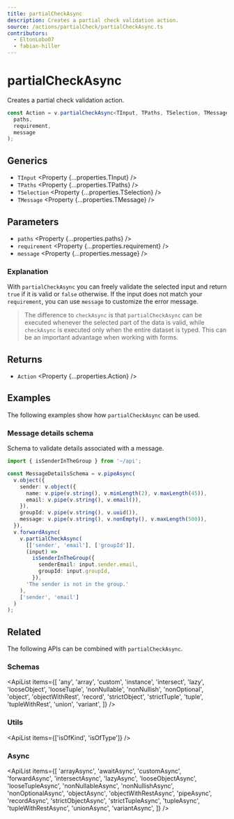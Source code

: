 ```yaml
---
title: partialCheckAsync
description: Creates a partial check validation action.
source: /actions/partialCheck/partialCheckAsync.ts
contributors:
  - EltonLobo07
  - fabian-hiller
---
```



# partialCheckAsync

Creates a partial check validation action.

```ts
const Action = v.partialCheckAsync<TInput, TPaths, TSelection, TMessage>(
  paths,
  requirement,
  message
);
```

## Generics

- `TInput` <Property {...properties.TInput} />
- `TPaths` <Property {...properties.TPaths} />
- `TSelection` <Property {...properties.TSelection} />
- `TMessage` <Property {...properties.TMessage} />

## Parameters

- `paths` <Property {...properties.paths} />
- `requirement` <Property {...properties.requirement} />
- `message` <Property {...properties.message} />

### Explanation

With `partialCheckAsync` you can freely validate the selected input and return `true` if it is valid or `false` otherwise. If the input does not match your `requirement`, you can use `message` to customize the error message.

> The difference to <Link href='../checkAsync/'>`checkAsync`</Link> is that `partialCheckAsync` can be executed whenever the selected part of the data is valid, while <Link href='../checkAsync/'>`checkAsync`</Link> is executed only when the entire dataset is typed. This can be an important advantage when working with forms.

## Returns

- `Action` <Property {...properties.Action} />

## Examples

The following examples show how `partialCheckAsync` can be used.

### Message details schema

Schema to validate details associated with a message.

```ts
import { isSenderInTheGroup } from '~/api';

const MessageDetailsSchema = v.pipeAsync(
  v.object({
    sender: v.object({
      name: v.pipe(v.string(), v.minLength(2), v.maxLength(45)),
      email: v.pipe(v.string(), v.email()),
    }),
    groupId: v.pipe(v.string(), v.uuid()),
    message: v.pipe(v.string(), v.nonEmpty(), v.maxLength(500)),
  }),
  v.forwardAsync(
    v.partialCheckAsync(
      [['sender', 'email'], ['groupId']],
      (input) =>
        isSenderInTheGroup({
          senderEmail: input.sender.email,
          groupId: input.groupId,
        }),
      'The sender is not in the group.'
    ),
    ['sender', 'email']
  )
);
```

## Related

The following APIs can be combined with `partialCheckAsync`.

### Schemas

<ApiList
  items={[
    'any',
    'array',
    'custom',
    'instance',
    'intersect',
    'lazy',
    'looseObject',
    'looseTuple',
    'nonNullable',
    'nonNullish',
    'nonOptional',
    'object',
    'objectWithRest',
    'record',
    'strictObject',
    'strictTuple',
    'tuple',
    'tupleWithRest',
    'union',
    'variant',
  ]}
/>

### Utils

<ApiList items={['isOfKind', 'isOfType']} />

### Async

<ApiList
  items={[
    'arrayAsync',
    'awaitAsync',
    'customAsync',
    'forwardAsync',
    'intersectAsync',
    'lazyAsync',
    'looseObjectAsync',
    'looseTupleAsync',
    'nonNullableAsync',
    'nonNullishAsync',
    'nonOptionalAsync',
    'objectAsync',
    'objectWithRestAsync',
    'pipeAsync',
    'recordAsync',
    'strictObjectAsync',
    'strictTupleAsync',
    'tupleAsync',
    'tupleWithRestAsync',
    'unionAsync',
    'variantAsync',
  ]}
/>
